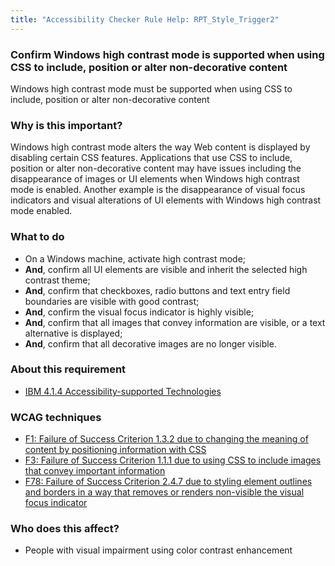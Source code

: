 ```yaml
---
title: "Accessibility Checker Rule Help: RPT_Style_Trigger2"
---
```


<div className="toolHelp">
<Row>
<Column colLg={16} colMd={8} colSm={4} className="toolHead">

### Confirm Windows high contrast mode is supported when using CSS to include, position or alter non-decorative content

<div id="locLevel"></div>

Windows high contrast mode must be supported when using CSS to include, position or alter non-decorative content

</Column>
</Row>
<Row>
<Column colLg={11} colMd={5} colSm={4} className="toolMain">

### Why is this important?

Windows high contrast mode alters the way Web content is displayed by disabling certain CSS features. Applications that use CSS to include, position or alter non-decorative content may have issues including the disappearance of images or UI elements when Windows high contrast mode is enabled. Another example is the disappearance of visual focus indicators and visual alterations of UI elements with Windows high contrast mode enabled.

<div id="locSnippet"></div>

### What to do

 * On a Windows machine, activate high contrast mode;
 * **And**, confirm all UI elements are visible and inherit the selected high contrast theme;
 * **And**, confirm that checkboxes, radio buttons and text entry field boundaries are visible with good contrast;
 * **And**, confirm the visual focus indicator is highly visible;
 * **And**, confirm that all images that convey information are visible, or a text alternative is displayed;
 * **And**, confirm that all decorative images are no longer visible.

</Column>
<Column colLg={5} colMd={3} colSm={4} className="toolLeft">

### About this requirement

* [IBM 4.1.4 Accessibility-supported Technologies](https://www.ibm.com/able/requirements/requirements/#4_1_4)

### WCAG techniques

* [F1: Failure of Success Criterion 1.3.2 due to changing the meaning of content by positioning information with CSS](https://www.w3.org/WAI/WCAG21/Techniques/failures/F1)
* [F3: Failure of Success Criterion 1.1.1 due to using CSS to include images that convey important information](https://www.w3.org/WAI/WCAG21/Techniques/failures/F3)
* [F78: Failure of Success Criterion 2.4.7 due to styling element outlines and borders in a way that removes or renders non-visible the visual focus indicator](https://www.w3.org/WAI/WCAG21/Techniques/failures/F78)

### Who does this affect?

 * People with visual impairment using color contrast enhancement

</Column>
</Row>
</div>

